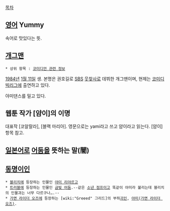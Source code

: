[[목차]]

== [[영어]] Yummy ==
속어로 맛있다는 뜻.

== [[개그맨]] ==
 * 상위 항목 : [[코미디언 관련 정보]]

[[1984년]] [[1월 11일]] 생. 본명은 권호길로 [[SBS]] [[웃찾사]]로 데뷔한 개그맨이며, 현제는 [[코미디빅리그]]에 출연하고 있다.

야미댄스를 밀고 있다.
{{{#!html
<iframe width="560" height="315" src="//www.youtube.com/embed/sTwd1YVzJuE" frameborder="0" allowfullscreen></iframe>
}}}
== 웹툰 작가 [얌이]의 이명 ==
대표작 [코알랄라], [블랙 마리아]. 영문으로는 yami라고 쓰고 얌이라고 읽는다. [얌이] 항목 참고.
== [[일본어]]로 [[어둠]]을 뜻하는 말(闇) ==

== [[동명이인]] ==

 * [[블리치]]에 등장하는 인물인 [[야미 리야르고]]
 * [[트러블]]에 등장하는 인물인 [[금빛 어둠]].--같은 [[소년 점프]]이고 똑같이 야미라 불리는데 블리치의 인물과는 너무 다르구나….--
 * [[가면 라이더 오즈]]에 등장하는 [wiki:"Greeed" 그리드]의 부하[[괴인]], [[야미(가면 라이더 오즈)]].
